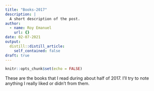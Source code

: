```yaml
---
title: "Books-2017"
description: |
  A short description of the post.
author:
  - name: Roy Emanuel
    url: {}
date: 02-07-2021
output:
  distill::distill_article:
    self_contained: false
draft: true
---
```



```r
knitr::opts_chunk$set(echo = FALSE)
```

These are the books that I read during about half of 2017. I'll try to
note anything I really liked or didn't from them.

## 
